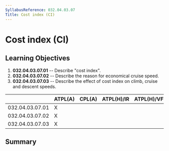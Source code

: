 ```yaml
---
SyllabusReference: 032.04.03.07
Title: Cost index (CI)
---
```


# Cost index (CI)

## Learning Objectives

1.  **032.04.03.07.01** -- Describe "cost index".
2.  **032.04.03.07.02** -- Describe the reason for economical cruise speed.
3.  **032.04.03.07.03** -- Describe the effect of cost index on climb, cruise
    and descent speeds.

|                 | ATPL(A) | CPL(A) | ATPL(H)/IR | ATPL(H)/VFR | CPL(H) | IR  | CBIR(A) |
| --------------- | ------- | ------ | ---------- | ----------- | ------ | --- | ------- |
| 032.04.03.07.01 | X       |        |            |             |        |     |         |
| 032.04.03.07.02 | X       |        |            |             |        |     |         |
| 032.04.03.07.03 | X       |        |            |             |        |     |         |

## Summary
